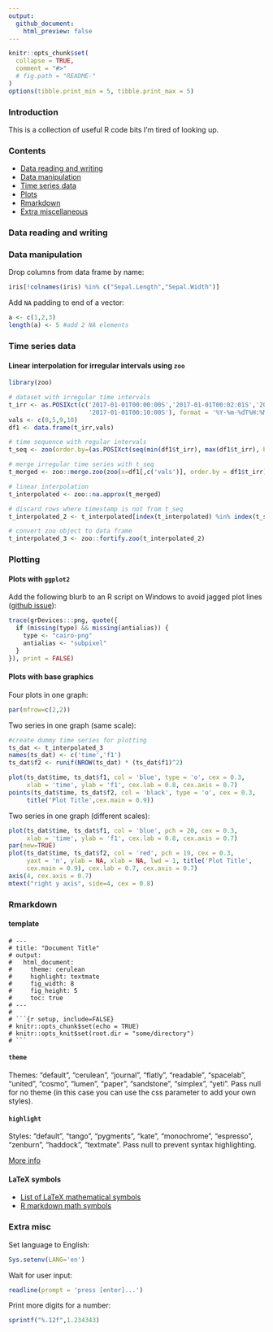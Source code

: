 ```yaml
---
output:
  github_document:
    html_preview: false
---
```


<!-- README.md is generated from README.Rmd. Please edit that file -->


```r
knitr::opts_chunk$set(
  collapse = TRUE,
  comment = "#>"
  # fig.path = "README-"
)
options(tibble.print_min = 5, tibble.print_max = 5)
```


### Introduction

This is a collection of useful R code bits I'm tired of looking up.

### Contents
- [Data reading and writing](#data-reading-and-writing)
- [Data manipulation](#data-manipulation)
- [Time series data](#time-series-data)
- [Plots](#plots)
- [Rmarkdown](#rmarkdown)
- [Extra miscellaneous](#extra-misc)

### Data reading and writing

### Data manipulation

Drop columns from data frame by name:
```r
iris[!colnames(iris) %in% c("Sepal.Length","Sepal.Width")]
```

Add `NA` padding to end of a vector:
```r
a <- c(1,2,3)
length(a) <- 5 #add 2 NA elements
```



### Time series data

#### Linear interpolation for irregular intervals using `zoo`
```r
library(zoo)

# dataset with irregular time intervals
t_irr <- as.POSIXct(c('2017-01-01T00:00:00S','2017-01-01T00:02:01S','2017-01-01T00:07:32S',
                      '2017-01-01T00:10:00S'), format = '%Y-%m-%dT%H:%M:%SS')
vals <- c(0,5,9,10)
df1 <- data.frame(t_irr,vals)

# time sequence with regular intervals
t_seq <- zoo(order.by=(as.POSIXct(seq(min(df1$t_irr), max(df1$t_irr), by = '1 min'))))

# merge irregular time series with t_seq
t_merged <- zoo::merge.zoo(zoo(x=df1[,c('vals')], order.by = df1$t_irr), t_seq)

# linear interpolation
t_interpolated <- zoo::na.approx(t_merged)

# discard rows where timestamp is not from t_seq
t_interpolated_2 <- t_interpolated[index(t_interpolated) %in% index(t_seq)]

# convert zoo object to data frame
t_interpolated_3 <- zoo::fortify.zoo(t_interpolated_2)
```


### Plotting

#### Plots with `ggplot2`

Add the following blurb to an R script on Windows to avoid jagged plot lines ([github issue](https://github.com/rstudio/rstudio/issues/2142)):

```r
trace(grDevices:::png, quote({
  if (missing(type) && missing(antialias)) {
    type <- "cairo-png"
    antialias <- "subpixel"
  }
}), print = FALSE)
```

#### Plots with base graphics

Four plots in one graph:
```r
par(mfrow=c(2,2))
```

Two series in one graph (same scale):
```r
#create dummy time series for plotting
ts_dat <- t_interpolated_3
names(ts_dat) <- c('time','f1')
ts_dat$f2 <- runif(NROW(ts_dat) * (ts_dat$f1)^2)
```

```r
plot(ts_dat$time, ts_dat$f1, col = 'blue', type = 'o', cex = 0.3,
     xlab = 'time', ylab = 'f1', cex.lab = 0.8, cex.axis = 0.7)
points(ts_dat$time, ts_dat$f2, col = 'black', type = 'o', cex = 0.3,
     title('Plot Title',cex.main = 0.9))
```
Two series in one graph (different scales):
```r
plot(ts_dat$time, ts_dat$f1, col = 'blue', pch = 20, cex = 0.3,
     xlab = 'time', ylab = 'f1', cex.lab = 0.8, cex.axis = 0.7)
par(new=TRUE)
plot(ts_dat$time, ts_dat$f2, col = 'red', pch = 19, cex = 0.3,
     yaxt = 'n', ylab = NA, xlab = NA, lwd = 1, title('Plot Title',
     cex.main = 0.9), cex.lab = 0.7, cex.axis = 0.7)
axis(4, cex.axis = 0.7)
mtext("right y axis", side=4, cex = 0.8)
```


### Rmarkdown

#### template

```text
# ---
# title: "Document Title"
# output: 
#   html_document:
#     theme: cerulean
#     highlight: textmate
#     fig_width: 8
#     fig_height: 5
#     toc: true
# ---
# 
# ```{r setup, include=FALSE}
# knitr::opts_chunk$set(echo = TRUE)
# knitr::opts_knit$set(root.dir = "some/directory")
# ```

```

#### `theme`

Themes: "default", "cerulean", "journal", "flatly", "readable", "spacelab", "united", "cosmo", "lumen", "paper", "sandstone", "simplex", "yeti". Pass null for no theme (in this case you can use the css parameter to add your own styles).

#### `highlight`

Styles: "default", "tango", "pygments", "kate", "monochrome", "espresso", "zenburn", "haddock", "textmate". Pass null to prevent syntax highlighting.

[More info](https://rmarkdown.rstudio.com/html_document_format.html)

#### LaTeX symbols
- [List of LaTeX mathematical symbols](https://oeis.org/wiki/List_of_LaTeX_mathematical_symbols)
- [R markdown math symbols](https://francoisbirgand.github.io/RMarkdown_instructions.html)

### Extra misc

Set language to English:
```r
Sys.setenv(LANG='en')
```

Wait for user input:
```r
readline(prompt = 'press [enter]...')
```

Print more digits for a number:
```r
sprintf("%.12f",1.234343)
```


